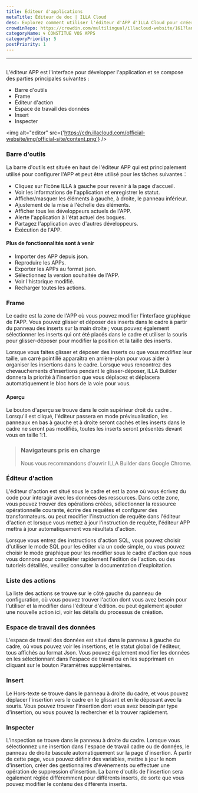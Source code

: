 ```yaml
---
title: Éditeur d'applications
metaTitle: Éditeur de doc | ILLA Cloud
desc: Explorez comment utiliser l'éditeur d'APP d'ILLA Cloud pour créer et personnaliser vos applications à l'aide d'une interface conviviale
crowdinRepo: https://crowdin.com/multilingual/illacloud-website/161?languages=fr&filter=basic&value=0
categoryName: 🌀 CONSTITUE VOS APPS
categoryPriority: 5
postPriority: 1
---
```


* * *

## <h2 hidden>Éditeur d'application</h2>

L'éditeur APP est l'interface pour développer l'application et se compose des parties principales suivantes :

-   Barre d'outils
-   Frame
-   Éditeur d'action
-   Espace de travail des données
-   Insert
-   Inspecter

<img alt="editor" src={'https://cdn.illacloud.com/official-website/img/official-site/content.png'} />

### Barre d'outils

La barre d'outils est située en haut de l'éditeur APP qui est principalement utilisé pour configurer l'APP et peut être utilisé pour les tâches suivantes：

-   Cliquez sur l’icône ILLA à gauche pour revenir à la page d’accueil.
-   Voir les informations de l'application et enregistrer le statut.
-   Afficher/masquer les éléments à gauche, à droite, le panneau inférieur.
-   Ajustement de la mise à l'échelle des éléments.
-   Afficher tous les développeurs actuels de l'APP.
-   Alerte l'application à l'état actuel des bogues.
-   Partagez l'application avec d'autres développeurs.
-   Exécution de l'APP.

#### Plus de fonctionnalités sont à venir

-   Importer des APP depuis json.
-   Reproduire les APPs.
-   Exporter les APPs au format json.
-   Sélectionnez la version souhaitée de l'APP.
-   Voir l'historique modifié.
-   Recharger toutes les actions.

[//]: # "[Image]"

### Frame

Le cadre est la zone de l'APP où vous pouvez modifier l'interface graphique de l'APP. Vous pouvez glisser et déposer des inserts dans le cadre à partir du panneau des inserts sur la main droite ; vous pouvez également sélectionner les inserts qui ont été placés dans le cadre et utiliser la souris pour glisser-déposer pour modifier la position et la taille des inserts.

Lorsque vous faites glisser et déposer des inserts ou que vous modifiez leur taille, un carré pointillé apparaîtra en arrière-plan pour vous aider à organiser les insertions dans le cadre. Lorsque vous rencontrez des chevauchements d'insertions pendant le glisser-déposer, ILLA Builder donnera la priorité à l'insertion que vous déplacez et déplacera automatiquement le bloc hors de la voie pour vous.

#### Aperçu

Le bouton d'aperçu se trouve dans le coin supérieur droit du cadre . Lorsqu'il est cliqué, l'éditeur passera en mode prévisualisation, les panneaux en bas à gauche et à droite seront cachés et les inserts dans le cadre ne seront pas modifiés, toutes les inserts seront présentés devant vous en taille 1:1.

> ### Navigateurs pris en charge
>
> Nous vous recommandons d'ouvrir ILLA Builder dans Google Chrome.

### Éditeur d'action

L'éditeur d'action est situé sous le cadre et est la zone où vous écrivez du code pour interagir avec les données des ressources. Dans cette zone, vous pouvez trouver des opérations créées, sélectionner la ressource opérationnelle courante, écrire des requêtes et configurer des transformateurs. ou peut modifier l'instruction de requête dans l'éditeur d'action et lorsque vous mettez à jour l'instruction de requête, l'éditeur APP mettra à jour automatiquement vos résultats d'action.

Lorsque vous entrez des instructions d'action SQL, vous pouvez choisir d'utiliser le mode SQL pour les éditer via un code simple, ou vous pouvez choisir le mode graphique pour les modifier sous le cadre d'action que nous vous donnons pour compléter rapidement l'édition de l'action. ou des tutoriels détaillés, veuillez consulter la documentation d'exploitation.

### Liste des actions

La liste des actions se trouve sur le côté gauche du panneau de configuration, où vous pouvez trouver l'action dont vous avez besoin pour l'utiliser et la modifier dans l'éditeur d'édition. ou peut également ajouter une nouvelle action ici, voir les détails du processus de création.

### Espace de travail des données

L'espace de travail des données est situé dans le panneau à gauche du cadre, où vous pouvez voir les insertions, et le statut global de l'éditeur, tous affichés au format Json. Vous pouvez également modifier les données en les sélectionnant dans l'espace de travail ou en les supprimant en cliquant sur le bouton Paramètres supplémentaires.

### Insert

Le Hors-texte se trouve dans le panneau à droite du cadre, et vous pouvez déplacer l'insertion vers le cadre en le glissant et en le déposant avec la souris. Vous pouvez trouver l'insertion dont vous avez besoin par type d'insertion, ou vous pouvez la rechercher et la trouver rapidement.

[//]: # "[Image]"

### Inspecter

L'inspection se trouve dans le panneau à droite du cadre. Lorsque vous sélectionnez une insertion dans l'espace de travail cadre ou de données, le panneau de droite bascule automatiquement sur la page d'insertion. À partir de cette page, vous pouvez définir des variables, mettre à jour le nom d'insertion, créer des gestionnaires d'événements ou effectuer une opération de suppression d'insertion. La barre d'outils de l'insertion sera également réglée différemment pour différents inserts, de sorte que vous pouvez modifier le contenu des différents inserts.
